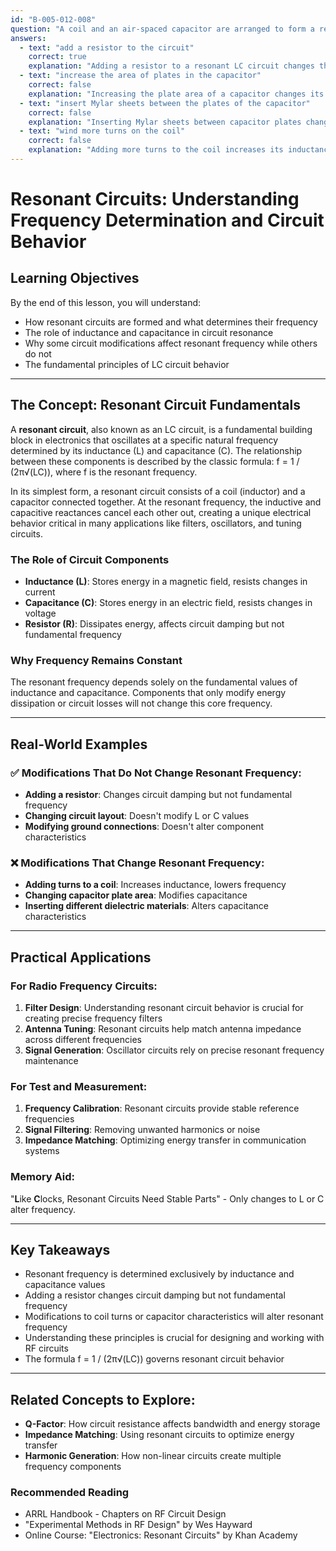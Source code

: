```yaml
---
id: "B-005-012-008"
question: "A coil and an air-spaced capacitor are arranged to form a resonant circuit. The resonant frequency will remain the same if we:"
answers:
  - text: "add a resistor to the circuit"
    correct: true
    explanation: "Adding a resistor to a resonant LC circuit changes the circuit's damping and energy dissipation characteristics but does not alter its fundamental resonant frequency. While the resistor will reduce the circuit's Q-factor (quality factor) and narrow the bandwidth, the natural resonant frequency determined by the inductance and capacitance remains unchanged. This occurs because resonant frequency is a function of the capacitance and inductance values, not the circuit's energy losses."
  - text: "increase the area of plates in the capacitor"
    correct: false
    explanation: "Increasing the plate area of a capacitor changes its capacitance value, which directly impacts the resonant frequency of the circuit. Larger plate area increases capacitance, which would lower the resonant frequency according to the formula f = 1 / (2π√(LC)). Therefore, this modification would alter the circuit's resonant characteristics."
  - text: "insert Mylar sheets between the plates of the capacitor"
    correct: false
    explanation: "Inserting Mylar sheets between capacitor plates changes the dielectric properties of the capacitor, which modifies its capacitance. Different dielectric materials have different permittivity values, which affect the overall capacitance. This change in capacitance will alter the resonant frequency of the circuit, making it different from the original frequency."
  - text: "wind more turns on the coil"
    correct: false
    explanation: "Adding more turns to the coil increases its inductance, which directly impacts the resonant frequency of the circuit. According to the resonant frequency formula f = 1 / (2π√(LC)), changing the inductance will change the frequency. More turns means higher inductance, which would lower the circuit's resonant frequency."
---
```


# Resonant Circuits: Understanding Frequency Determination and Circuit Behavior

## Learning Objectives
By the end of this lesson, you will understand:
- How resonant circuits are formed and what determines their frequency
- The role of inductance and capacitance in circuit resonance
- Why some circuit modifications affect resonant frequency while others do not
- The fundamental principles of LC circuit behavior

---

## The Concept: Resonant Circuit Fundamentals

A **resonant circuit**, also known as an LC circuit, is a fundamental building block in electronics that oscillates at a specific natural frequency determined by its inductance (L) and capacitance (C). The relationship between these components is described by the classic formula: f = 1 / (2π√(LC)), where f is the resonant frequency.

In its simplest form, a resonant circuit consists of a coil (inductor) and a capacitor connected together. At the resonant frequency, the inductive and capacitive reactances cancel each other out, creating a unique electrical behavior critical in many applications like filters, oscillators, and tuning circuits.

### The Role of Circuit Components

- **Inductance (L)**: Stores energy in a magnetic field, resists changes in current
- **Capacitance (C)**: Stores energy in an electric field, resists changes in voltage
- **Resistor (R)**: Dissipates energy, affects circuit damping but not fundamental frequency

### Why Frequency Remains Constant

The resonant frequency depends solely on the fundamental values of inductance and capacitance. Components that only modify energy dissipation or circuit losses will not change this core frequency.

---

## Real-World Examples

### ✅ Modifications That Do Not Change Resonant Frequency:
- **Adding a resistor**: Changes circuit damping but not fundamental frequency
- **Changing circuit layout**: Doesn't modify L or C values
- **Modifying ground connections**: Doesn't alter component characteristics

### ❌ Modifications That Change Resonant Frequency:
- **Adding turns to a coil**: Increases inductance, lowers frequency
- **Changing capacitor plate area**: Modifies capacitance
- **Inserting different dielectric materials**: Alters capacitance characteristics

---

## Practical Applications

### For Radio Frequency Circuits:
1. **Filter Design**: Understanding resonant circuit behavior is crucial for creating precise frequency filters
2. **Antenna Tuning**: Resonant circuits help match antenna impedance across different frequencies
3. **Signal Generation**: Oscillator circuits rely on precise resonant frequency maintenance

### For Test and Measurement:
1. **Frequency Calibration**: Resonant circuits provide stable reference frequencies
2. **Signal Filtering**: Removing unwanted harmonics or noise
3. **Impedance Matching**: Optimizing energy transfer in communication systems

### Memory Aid:
"**L**ike **C**locks, Resonant Circuits Need Stable Parts" - Only changes to L or C alter frequency.

---

## Key Takeaways

- Resonant frequency is determined exclusively by inductance and capacitance values
- Adding a resistor changes circuit damping but not fundamental frequency
- Modifications to coil turns or capacitor characteristics will alter resonant frequency
- Understanding these principles is crucial for designing and working with RF circuits
- The formula f = 1 / (2π√(LC)) governs resonant circuit behavior

---

## Related Concepts to Explore:
- **Q-Factor**: How circuit resistance affects bandwidth and energy storage
- **Impedance Matching**: Using resonant circuits to optimize energy transfer
- **Harmonic Generation**: How non-linear circuits create multiple frequency components

### Recommended Reading
- ARRL Handbook - Chapters on RF Circuit Design
- "Experimental Methods in RF Design" by Wes Hayward
- Online Course: "Electronics: Resonant Circuits" by Khan Academy